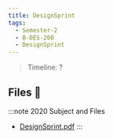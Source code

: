 ```yaml
---
title: DesignSprint
tags:
  - Semester-2
  - B-DES-200
  - DesignSprint
---
```

> Timeline: ?


## Files 📂

:::note 2020 Subject and Files
- [DesignSprint.pdf](https://github.com/Studio-17/Epitech-Subjects/raw/main/Semester-2/B-DES-200/DesignSprint/DesignSprint.pdf)
:::

